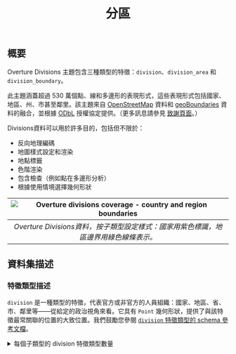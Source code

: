 ﻿---
title: 分區
---


## 概要

Overture Divisions 主題包含三種類型的特徵：`division`、`division_area` 和 `division_boundary`。

此主題涵蓋超過 530 萬個點、線和多邊形的表現形式，這些表現形式包括國家、地區、州、市甚至鄰里。該主題來自 [OpenStreetMap](https://www.openstreetmap.org/) 資料和 [geoBoundaries](https://www.geoboundaries.org/) 資料的融合，並根據 [ODbL](https://opendatacommons.org/licenses/odbl/) 授權協定提供。（更多訊息請參見 [致謝頁面](https://docs.overturemaps.org/attribution/)。）

Divisions資料可以用於許多目的，包括但不限於：
- 反向地理編碼
- 地圖樣式設定和渲染
- 地點標籤
- 色階渲染
- 包含檢查（例如點在多邊形分析）
- 根據使用情境選擇幾何形狀

| ![Overture divisions coverage - country and region boundaries](/img/divisions/divisions-admin0-admin1-coverage.png) | 
|:--:| 
| *Overture Divisions資料，按子類型設定樣式：國家用紫色標識，地區邊界用綠色線條表示。* | 

## 資料集描述

### 特徵類型描述 

`division` 是一種類型的特徵，代表官方或非官方的人員組織：國家、地區、省、市、鄰里等——從給定的政治視角來看。它具有 `Point` 幾何形狀，提供了與該特徵最常關聯的位置的大致位置。我們鼓勵您參閱 [`division` 特徵類型的 schema 參考文檔](/schema/reference/divisions/division)。

<details>
	<summary>每個子類型的 division 特徵類型數量</summary>

```
┌──────────────┬──────────────┐
│ count_star() │   subtype    │
│    int64     │   varchar    │
├──────────────┼──────────────┤
│      3215202 │ locality     │
│       771100 │ neighborhood │
│       196451 │ microhood    │
│        36974 │ county       │
│        18469 │ localadmin   │
│         3866 │ region       │
│          272 │ country      │
└──────────────┴──────────────┘
```
`division_area` 是一種類型的特徵，用於捕捉屬於 `division` 特徵的土地面積或土地和領海（海洋）的形狀。它具有 `Polygon` 或 `MultiPolygon` 幾何形狀。我們建議您參閱 [`division_area` 特徵類型的 schema 參考文檔](/schema/reference/divisions/division_area)。

<details>
	<summary>每個子類型的 division_area 特徵類型數量</summary>

```
┌──────────────┬──────────────┐
│ count_star() │   subtype    │
│    int64     │   varchar    │
├──────────────┼──────────────┤
│       540557 │ locality     │
│       385886 │ neighborhood │
│        36973 │ county       │
│        18470 │ localadmin   │
│         3866 │ region       │
│          272 │ country      │
└──────────────┴──────────────┘
```
</details>

`division_boundary` 是一種類型的特徵，表示兩個 `division` 特徵之間的共享邊界。它具有 `LineString` 幾何形狀。`division_boundary` 的幾何形狀要麼完全是非海洋的，要麼完全是海洋的。海洋邊界是非海洋邊界進入水域的延伸。請參閱 [`division_boundary` 特徵類型的 schema 參考文檔](/schema/reference/divisions/division_boundary)。

<details>
	<summary>每個子類型的 division_boundary 特徵類型數量</summary>

```
┌──────────────┬─────────┐
│ count_star() │ subtype │
│    int64     │ varchar │
├──────────────┼─────────┤
│        64107 │ county  │
│         7116 │ region  │
│          373 │ country │
└──────────────┴─────────┘
```
</details>

:::warning

`division_boundary`特徵類型在 2024 年 7 月的版本中引入。它取代了 `boundary` 特徵類型。

:::

### Subtype descriptions 

子類型可以表示每個特徵的行政級別，從 `country` 到 `microhood`。子類型還可以代表國家內的地點層級，並為 Divisions 提供標準化的地點定義。以下是 Divisions 主題中所有子類型的列表及其描述：

<details>
	<summary>divisions 主題中的所有子類型</summary>

| 子類型          | 描述                                                                                   | 範例                       |
| --------------- | -------------------------------------------------------------------------------------- | -------------------------- |
| **country**     | 最大的獨立主權單位。                                                                   | United States              |
| **dependency**  | 不完全是國家的子區域，但在國防、護照管控、社會津貼等方面依賴母國的地點。                 | 波多黎各自由邦 Puerto Rico                |
| **macroregion** | 多個地區的集合。這些主要存在於歐洲。                                                   | Scotland; Île-de-France    |
| **region**      | 州、省、地區。大多數國家中最大的子國家行政單位，除非它們有dependencies/macroregions。            | Alaska; Alberta            |
| **macrocounty** | 多個縣的集合。這些主要也存在於歐洲。                                               | Inverness                  |
| **county**      | 縣，大多數國家中最大的地方行政單位，除非它們有更大的縣級。                                 | Kings County, NY           |
| **localadmin**  | 在世界某些地區提供的一級政府，包含沒有自身權力的地區或人口稠密地區。通常但不僅限於歐洲。| Paris                      |
| **locality**    | 可能有或可能沒有自身行政權力的人口聚居地。(如果屬於地方管理區，則沒有。)               | Taipei                     |
| **borough**     | 地方性政府單位，低於 locality 類型。                                                         | Brooklyn, Queens, etc.     |
| **macrohood**   | 包含更小的鄰里類型分區的區域。                                                     | BoCoCa (Boerum Hill, Cobble Hill, and Carroll Gardens) |
| **neighborhood**| 一個社區。大多數社區都屬於此類型，除非有足夠細微的劃分以區分 macrohood 和/或 microhood。     | Cobble Hill                |
| **microhood**   | 包含在社區類型分區內的小型社區。                                                       | Gätjensort in Hamburg      |
</details>

### 資料欄位

截至2024年7月版本，Divisions GeoParquet 檔案中共有25個欄位。每個欄位都是資料中的一個屬性。

<details>
	<summary>Divisions GeoParquet 檔案中的所有欄位清單</summary>

| 屬性名稱              | 類型      | 描述                                                                                 |
|-----------------------|-----------|--------------------------------------------------------------------------------------|
| **id**                | 字串      | 特徵 ID。如果特徵代表的是 GERS 的一部分，則這可能是與 Global Entity Reference System (GERS) 相關的 ID。 |
| **geometry**          | blob      | 實體幾何的 WKB 表示——一個 Point、Polygon、MultiPolygon 或 LineString。              |
| **bbox**              | 陣列      | 實體幾何的 bounding box ，以浮點數表示，格式為 `xmin, xmax, ymin, ymax`。                     |
| **version**           | 整數      | 特徵的版本號，在每次 Overture 更新中，特徵的幾何或屬性改變時會增加。              |
| **update_time**       | 字串      | 特徵最後更新的時間戳記。                                                                 |
| **sources**           | 陣列      | 特徵屬性的來源資訊陣列，每個條目是一個來源對象，列出屬性的 JSON 指標表示法以及該特定值來源的資料集。 |
| **subtype**           | 字串      | 從有限的、分層的、排序的類別列表中選擇的分區類別（例如，country、region、locality 等），類似於 Who's on First*註1 的地點類型。 |
| **wikidata**          | 字串      | 如果有，則為 wikidata ID，見於 https://www.wikidata.org/。                          |
| **population**        | 整數      | 分區的人口數量。                                                                     |
| **names**             | 陣列      | 實體的主要名稱，以及一組可選的名稱翻譯。名稱翻譯以鍵值對形式表示，其中鍵為 ISO 語言代碼，值為翻譯後的名稱。 |
| **class**             | 字串      | 表示實體是 `maritime` 還是 `land` 特徵的值。                                          |
| **division_ids**      | 列表      | 共享此分區邊界的兩個區域 ID 的列表。                                                   |
| **is_disputed**       | 布林值    | 是否有實體爭議此分區邊界的指標。如果有實體爭議此邊界的訊息應包含在 perspectives 屬性中。如果邊界不清楚且這是“最佳猜測”，此屬性也應為真。這樣即使它為真且沒有 perspectives，也會給地圖創作者理由不完全信任邊界，但在沒有其他選擇的情況下使用它。 |
| **perspectives**      | 陣列      | 從哪些政治觀點來看此分區邊界被認為是準確的表示。如果此屬性缺失，則表示這個邊界在任何政治觀點下都不被認為存在爭議。因此，只有一個邊界特徵代表整個現實世界實體。如果此屬性存在，則意味著邊界代表的是同一現實世界實體的幾種替代觀點之一。 |
| **local_type**        | 字串      | 子類型屬性的本地名稱，可選地本地化。此屬性使用標準的 Overture 名稱結構進行本地化。       |
| **country**           | 字串      | 此分區代表或屬於的國家或國家類似實體的 ISO 3166-1 alpha-2 國家代碼。如果此分區代表的實體有國家代碼，則 country 屬性包含該代碼。如果沒有，country 屬性包含從 parent_division_id 鏈到根的第一個分區的國家代碼。 |
| **region**            | 字串      | 此分區代表或屬於的分區類似實體的 ISO 3166-2 主要子分區代碼。如果此分區代表的實體有主要子分區代碼，則 region 屬性包含該代碼。如果沒有，region 屬性包含從 parent_division_id 鏈到根的第一個分區的主要子分區代碼。 |
| **hierarchies**       | 陣列      | 此分區參與的層級結構。                                                                 |
| **parent_division_id** | 字串    | 此分區的父區域ID。不允許用於頂級分區（國家），對於所有其他分區是必需的。默認的父分區是從默認政治觀點看見的父分區（如果有），否則選擇某種程度上隨意。可以使用 hierarchies 屬性來檢查父分區的完整列表。 |
| **norms**             | 列表      | 收集有關分區內的地方規範和規則的訊息，這些訊息對映射和地圖相關的用例通常很有用。如果分區缺少 norms 屬性或 norms 屬性的所需子屬性，但至少有一個祖先分區具有 norms 屬性和所需的子屬性，則可以假定從最近的祖先分區獲得值。 |
| **capital_division_ids** | 陣列  | 此分區的首都區域ID。如果存在，此屬性將指向首都城市、縣城等的區域ID。                   |
| **division_id**       | 字串      | 此區域所屬的區域ID。                                                                 |
| **filename**          | 字串      | 被查詢的 S3 檔案名稱。                                                               |
| **theme**             | 字串      | 查詢的 Overture 主題名稱。                                                           |
| **type**              | 字串      | 查詢的 Overture 特徵類型名稱。                                                       |
註1：美國著名喜劇，內容是兩人在談論一支棒球隊的成員，由於棒球隊成員的名字很特別，兩人的對話可以同時被解釋為問句和答句，使得談話的雙方發生諸多誤會。在這裡這個術語用來描述一種層級化的分類系統，其中「placetype」指的是地理或行政區域的類型。這種系統按照層級結構進行分類，從較大的區域（如國家）到較小的區域（如街區），幫助清晰地描述和區分不同的地區。
</details>

## 資料訪問與檢索

Overture 的六個資料主題，包括分區，均可在以下位置免費獲取：

| 提供者          | 位置                                                        |
|-----------------|-------------------------------------------------------------|
| Amazon S3       | `s3://overturemaps-us-west-2/release/`                       |
| Azure Blob Storage | `https://overturemapswestus2.blob.core.windows.net/release/` |

Overture 以 [GeoParquet](https://geoparquet.org/) 格式分發其資料集，這是一種列導向的空間資料格式，是 [Apache Parquet](https://parquet.apache.org/) 的向後兼容擴展。Parquet（和 GeoParquet）針對“雲原生”查詢進行了優化，這意味著您可以使用許多開發者友好的工具來高效地提取雲端托管資料的列“塊”。我們鼓勵對 GeoParquet 不熟悉的使用者參閱 [這個指南](https://guide.cloudnativegeo.org/geoparquet/)。

[本檔案的獲取資料部分](https://docs.overturemaps.org/getting-data/) 提供了使用幾種工具訪問 Overture 資料的說明，包括 DuckDB 和 Overture 的 Python Command-line Tool。請參見下方的分區範例。

<Tabs>

<TabItem value="Python Command-line Tool" label="Python Command-line Tool" default>
您可以在 [這裡](https://github.com/OvertureMaps/overturemaps-py) 找到 Overture 的官方 Python Command-line Tool。

此工具有助於下載感興趣區域內的 Overture 資料，並將其轉換為幾種不同的檔案格式。在此範例中，傳遞一個 bounding box 以獲取波士頓，MA 周圍的所有分區資料：

```
overturemaps download --bbox=-71.068,42.353,-71.058,42.363 -f geojson --type=divisions -o boston.geojson
```

目前，overturemaps 工具只有一個選項：download。它會下載 Overture Maps 資料，並根據選定的 bounding box 轉換為指定的檔案格式。指定 bounding box 時，只會傳輸最少量的資料。這讓輸出串流可以處理幾乎無限大的 bounding boxes 。

Command-line 選項:

- **--bbox**（可選）：東、西、南、北的經緯度坐標。如果省略，則會下載指定類型的整個資料集
- **-f**（必需：選擇 "geojson"、"geojsonseq"、"geoparquet" 之一）：輸出格式
- **--output/-o**（可選）：輸出檔案的位置。如果省略，則輸出將寫入 stdout。
- **--type/-t**（必需）：要下載的 Overture 地圖資料類型。類型範例包括 building（建築足跡）、place（POI 地點資料）等。執行 overturemaps download --help 以獲取允許類型的完整列表

這會直接從 Overture 的 S3 儲存貯體下載資料，而不向其他伺服器請求資料。通過在每行 Overture 分發中包含 bounding box 範圍，底層的 Parquet 閱讀器使用 Parquet 摘要統計資料來下載提取所需區域資料所需的最少資料量。
</TabItem>

<TabItem value="DuckDB" label="DuckDB" default>
首先，請參閱 [DuckDB 的設定指南](/getting-data/duckdb/)。
<QueryBuilder query={ToParquet}></QueryBuilder>
注意：執行此查詢將產生約 6.4GB 的檔案。
</TabItem>

</Tabs>

## 資料使用指南

We recommend querying and downloading only the Overture data you need.
If you have a particular geographic area of interest, there are several options for using a simple bounding box to extract divisions data.

<Tabs>

<TabItem value="Overture Maps Explorer" label="Overture Maps Explorer" default>
To quickly view and download modest amounts of data, you can use the [Overture Maps Explorer website](https://explore.overturemaps.org/#15.07/41.89731/12.47626).

To download data: Pan to the area you are interested in, turn off the other layers, then click `Download Visible`.

This will download the area visible on your screen.

| ![Exploring divsions data in NYC](/img/divisions/divisions-us.gif) | 
|:--:| 
| *Exploring divisions data in NYC using [Overture's Explore tool](https://explore.overturemaps.org/#10.35/40.802/-73.9407).* |
</TabItem>

<TabItem value="Python Command-line Tool" label="Python Command-line Tool" default>
First, follow the [setup guide for the Python Command-line Tool](/getting-data/overturemaps-py/).

You can alter the `bbox` value to download a particular area.

```
overturemaps download --bbox=-71.068,42.353,-71.058,42.363 -f geojson --type=divisions -o boston.geojson
``` 
</TabItem>

<TabItem value="DuckDB" label="DuckDB" default>
First, follow the [setup guide for DuckDB](/getting-data/duckdb/).

DuckDB allows you to pass a bounding box in your query to select features in a specified geogrpahic area.

This example returns results for the country boundary between the US and Mexico:
<QueryBuilder query={BorderUSMX}></QueryBuilder>
</TabItem>

</Tabs>

## Data manipulation and analysis

Using these queries, you can get counts for each feature type in divisions.

<Tabs>

<TabItem value="total counts" label="total counts" default>
<QueryBuilder query={CountsPerType}></QueryBuilder>
</TabItem>

<TabItem value="division counts" label="division counts" default>
<QueryBuilder query={DivCounts}></QueryBuilder>
</TabItem>

<TabItem value="division_area counts" label="division_area counts" default>
<QueryBuilder query={DivAreaCounts}></QueryBuilder>
</TabItem>

<TabItem value="division_boundary counts" label="division_boundary counts" default>
<QueryBuilder query={BoundaryCounts}></QueryBuilder>
</TabItem>

</Tabs>

<Tabs>

<TabItem value="query using an Overture ID" label="query using an Overture ID" default>
<QueryBuilder query={SpecificFeature}></QueryBuilder>
</TabItem>

<TabItem value="query using an OSM ID" label="query using an OSM ID" default>
<QueryBuilder query={OSMLookUp}></QueryBuilder>
</TabItem>

</Tabs>

#### Exporting locality and neighborhood divisions to a local shapefile

This query will return a subset of fields and the geometry for each locality and neighborhood division entity in Denmark.

<details>
	<summary>Query</summary>
<QueryBuilder query={DenmarkLocalityNeighborhood}></QueryBuilder>
</details>

#### Exporting places data within Philadelphia to a local Parquet file

This query will return Places theme data for any place within the locality of Philadelphia

<details>
	<summary>Query</summary>
<QueryBuilder query={PhillyPlaces}></QueryBuilder>
</details>

## Revision history 
### Version info 

You can find the most recent release notes [here](https://docs.overturemaps.org/release/latest/).

## Support

### Feedback 

You can find a list of Overture repositories [here](https://github.com/orgs/OvertureMaps/repositories).

Discussions are generally reserved for broader conversations around the divisions project as a whole (supporting a new workflow, adding a dataset, null attributes).

Issues are generally reserved for more specific concerns with specific entities in the dataset (geometry validation, missing entities, duplicate entities) or country-specific concerns.

### Discussions 

You can start and add to discussions in each of the public Overture repositories. Some examples:

- **General Overture Discussions**: https://github.com/orgs/OvertureMaps/discussions
- **Data Discussions**: https://github.com/OvertureMaps/data/discussions
- **Schema Discussions**: https://github.com/OvertureMaps/schema/discussions

Discussions around Overture's divisions data should be filed in the Data repository.

### Issues 

You can start and add to issues in each of the public Overture repositories, too. Some examples:

- **Data Issues**: https://github.com/OvertureMaps/data/issues
- **Schema Issues**: https://github.com/OvertureMaps/schema/issues
- **Tiles issues**: https://github.com/OvertureMaps/overture-tiles/issues

Issues around Overture's divisions data should be filed in the data repository.